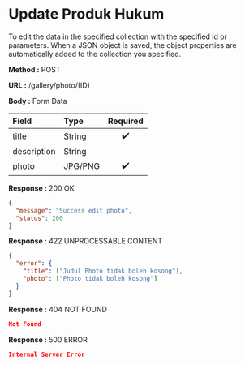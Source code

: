 
# Update Produk Hukum

To edit the data in the specified collection with the specified id or parameters.
When a JSON object is saved, the object properties are automatically added to the collection you specified.

**Method :** <Badge variant="success">POST</Badge>

**URL :** <Badge variant="dark">/gallery/photo/(ID)</Badge>

**Body :** <Badge variant="purple">Form Data</Badge>

| Field       | Type     | Required |
| :---------  | :------- | :------: |
| title       | String   |    ✔️    |
| description | String   |          |
| photo       | JPG/PNG  |    ✔️    |

**Response :** <BadgeOutline variant="success">200 OK</BadgeOutline>

```json
{
  "message": "Success edit photo",
  "status": 200
}
```

**Response :** <BadgeOutline variant="info">422 UNPROCESSABLE CONTENT</BadgeOutline>

```json
{
  "error": {
    "title": ["Judul Photo tidak boleh kosong"],
    "photo": ["Photo tidak boleh kosong"]
  }
}
```

**Response :** <BadgeOutline variant="warning">404 NOT FOUND</BadgeOutline>

```json
Not Found
```

**Response :** <BadgeOutline variant="danger">500 ERROR</BadgeOutline>

```json
Internal Server Error
```
